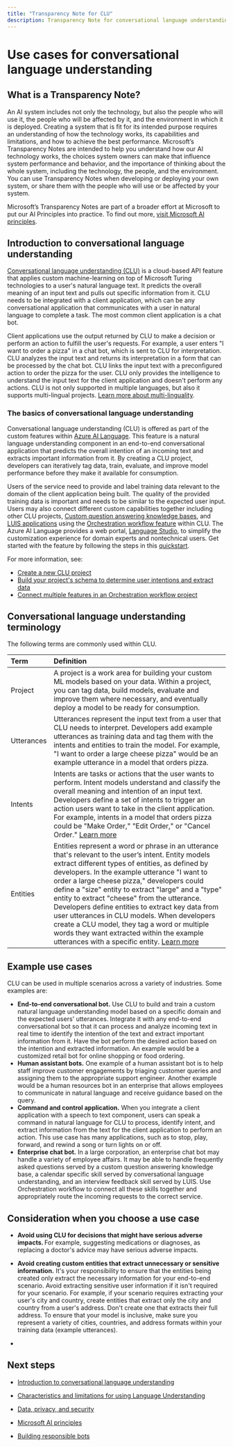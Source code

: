 ```yaml
---
title: "Transparency Note for CLU"
description: Transparency Note for conversational language understanding
---
```


# Use cases for conversational language understanding


<NonEnglishTranslation />

## What is a Transparency Note?

An AI system includes not only the technology, but also the people who will use it, the people who will be affected by it, and the environment in which it is deployed. Creating a system that is fit for its intended purpose requires an understanding of how the technology works, its capabilities and limitations, and how to achieve the best performance. Microsoft’s Transparency Notes are intended to help you understand how our AI technology works, the choices system owners can make that influence system performance and behavior, and the importance of thinking about the whole system, including the technology, the people, and the environment. You can use Transparency Notes when developing or deploying your own system, or share them with the people who will use or be affected by your system.  

Microsoft’s Transparency Notes are part of a broader effort at Microsoft to put our AI Principles into practice. To find out more, [visit Microsoft AI principles](https://www.microsoft.com/ai/responsible-ai).

## Introduction to conversational language understanding

[Conversational language understanding (CLU)](/azure/ai-services/language-service/conversational-language-understanding/overview) is a cloud-based API feature that applies custom machine-learning on top of Microsoft Turing technologies to a user's natural language text. It predicts the overall meaning of an input text and pulls out specific information from it. CLU needs to be integrated with a client application, which can be any conversational application that communicates with a user in natural language to complete a task. The most common client application is a chat bot.

Client applications use the output returned by CLU to make a decision or perform an action to fulfill the user's requests. For example, a user enters "I want to order a pizza" in a chat bot, which is sent to CLU for interpretation. CLU analyzes the input text and returns its interpretation in a form that can be processed by the chat bot. CLU links the input text with a preconfigured action to order the pizza for the user. CLU only provides the intelligence to understand the input text for the client application and doesn't perform any actions. CLU is not only supported in multiple languages, but also it supports multi-lingual projects. [Learn more about multi-linguality](/azure/ai-services/language-service/conversational-language-understanding/language-support).

### The basics of conversational language understanding

Conversational language understanding (CLU) is offered as part of the custom features within [Azure AI Language](/azure/ai-services/language-service/overview). This feature is a natural language understanding component in an end-to-end conversational application that predicts the overall intention of an incoming text and extracts important information from it. By creating a CLU project, developers can iteratively tag data, train, evaluate, and improve model performance before they make it available for consumption.

Users of the service need to provide and label training data relevant to the domain of the client application being built. The quality of the provided training data is important and needs to be similar to the expected user input. Users may also connect different custom capabilities together including other CLU projects, [Custom question answering knowledge bases](/azure/ai-services/language-service/question-answering/overview), and [LUIS applications](/azure/ai-services/luis/what-is-luis) using the [Orchestration workflow feature](/azure/ai-services/language-service/orchestration-workflow/overview) within CLU. The Azure AI Language provides a web portal, [Language Studio](https://language.cognitive.azure.com), to simplify the customization experience for domain experts and nontechnical users. Get started with the feature by following the steps in this [quickstart](/azure/ai-services/language-service/conversational-language-understanding/quickstart?pivots=language-studio).

For more information, see:

- [Create a new CLU project](/azure/ai-services/language-service/conversational-language-understanding/how-to/create-project)
- [Build your project's schema to determine user intentions and extract data](/azure/ai-services/language-service/conversational-language-understanding/how-to/build-schema)
- [Connect multiple features in an Orchestration workflow project](/azure/ai-services/language-service/conversational-language-understanding/how-to/create-project#create-an-orchestration-workflow-project)

## Conversational language understanding terminology

The following terms are commonly used within CLU.

|Term| Definition|
|:-----|:----|
|Project| A project is a work area for building your custom ML models based on your data. Within a project, you can tag data, build models, evaluate and improve them where necessary, and eventually deploy a model to be ready for consumption. |
|Utterances | Utterances represent the input text from a user that CLU needs to interpret. Developers add example utterances as training data and tag them with the intents and entities to train the model. For example, "I want to order a large cheese pizza" would be an example utterance in a model that orders pizza. |
|Intents | Intents are tasks or actions that the user wants to perform. Intent models understand and classify the overall meaning and intention of an input text. Developers define a set of intents to trigger an action users want to take in the client application. For example, intents in a model that orders pizza could be "Make Order," "Edit Order," or "Cancel Order." [Learn more](/azure/ai-services/language-service/conversational-language-understanding/how-to/build-schema) |
|Entities | Entities represent a word or phrase in an utterance that's relevant to the user’s intent. Entity models extract different types of entities, as defined by developers. In the example utterance "I want to order a large cheese pizza," developers could define a "size" entity to extract "large" and a "type" entity to extract "cheese" from the utterance. Developers define entities to extract key data from user utterances in CLU models. When developers create a CLU model, they tag a word or multiple words they want extracted within the example utterances with a specific entity. [Learn more](/azure/ai-services/language-service/conversational-language-understanding/how-to/build-schema) |


## Example use cases

CLU can be used in multiple scenarios across a variety of industries. Some examples are:

* **End-to-end conversational bot.** Use CLU to build and train a custom natural language understanding model based on a specific domain and the expected users' utterances. Integrate it with any end-to-end conversational bot so that it can process and analyze incoming text in real time to identify the intention of the text and extract important information from it. Have the bot perform the desired action based on the intention and extracted information. An example would be a customized retail bot for online shopping or food ordering.
* **Human assistant bots.** One example of a human assistant bot is to help staff improve customer engagements by triaging customer queries and assigning them to the appropriate support engineer. Another example would be a human resources bot in an enterprise that allows employees to communicate in natural language and receive guidance based on the query.
* **Command and control application.** When you integrate a client application with a speech to text component, users can speak a command in natural language for CLU to process, identify intent, and extract information from the text for the client application to perform an action. This use case has many applications, such as to stop, play, forward, and rewind a song or turn lights on or off.
* **Enterprise chat bot.** In a large corporation, an enterprise chat bot may handle a variety of employee affairs. It may be able to handle frequently asked questions served by a custom question answering knowledge base, a calendar specific skill served by conversational language understanding, and an interview feedback skill served by LUIS. Use Orchestration workflow to connect all these skills together and appropriately route the incoming requests to the correct service.


## Consideration when you choose a use case

* **Avoid using CLU for decisions that might have serious adverse impacts.** For example, suggesting medications or diagnoses, as replacing a doctor's advice may have serious adverse impacts.
* **Avoid creating custom entities that extract unnecessary or sensitive information.** It's your responsibility to ensure that the entities being created only extract the necessary information for your end-to-end scenario. Avoid extracting sensitive user information if it isn't required for your scenario. For example, if your scenario requires extracting your user's city and country, create entities that extract only the city and country from a user's address. Don't create one that extracts their full address. To ensure that your model is inclusive, make sure you represent a variety of cities, countries, and address formats within your training data (example utterances).

* <RegulatoryConsiderations />

## Next steps

* [Introduction to conversational language understanding](/azure/ai-services/language-service/conversational-language-understanding/overview)
* [Characteristics and limitations for using Language Understanding](clu-characteristics-and-limitations)

* [Data, privacy, and security](clu-data-privacy-security)

* [Microsoft AI principles](https://www.microsoft.com/ai/responsible-ai?rtc=1&activetab=pivot1%3aprimaryr6)
* [Building responsible bots](https://www.microsoft.com/research/uploads/prod/2018/11/Bot_Guidelines_Nov_2018.pdf)
